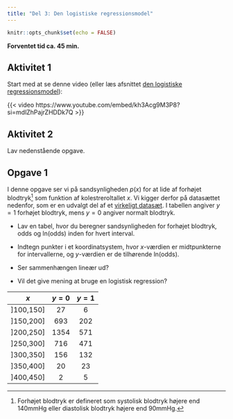 ```yaml
---
title: "Del 3: Den logistiske regressionsmodel"
---
```



```r
knitr::opts_chunk$set(echo = FALSE)
```

**Forventet tid ca. 45 min.**

## Aktivitet 1 {.aimat}
Start med at se denne video (eller læs afsnittet [den logistiske regressionsmodel](../../materialer/logistisk/log-reg.qmd#den-logistiske-regressionsmodel)):

{{< video https://www.youtube.com/embed/kh3Acg9M3P8?si=mdlZhPajrZHDDk7Q >}}

## Aktivitet 2 {.aimat}

Lav nedenstående opgave.

::: {.callout-note collapse="false" appearance="minimal"}

## Opgave 1

I denne opgave ser vi på sandsynligheden $p(x)$ for at lide af forhøjet blodtryk[^17]  som funktion af kolestreroltallet $x$.
Vi kigger derfor på datasættet nedenfor, som er en udvalgt del af et [virkeligt datasæt](https://biolincc.nhlbi.nih.gov/studies/framcohort/).
I tabellen angiver $y=1$ forhøjet blodtryk, mens $y=0$ angiver normalt blodtryk.   

* Lav en tabel, hvor du beregner sandsynligheden for forhøjet blodtryk, odds og ln(odds) inden for hvert interval. 

* Indtegn punkter i et koordinatsystem, hvor $x$-værdien er midtpunkterne for intervallerne, og $y$-værdien er de tilhørende ln(odds). 

* Ser sammenhængen lineær ud? 

* Vil det give mening at bruge en logistisk regression?

|  $x$ | $y=0$ | $y=1$   |
|    :----:   | :----:   | :----:   |
| ]100,150] | 27   | 6    | 
| ]150,200] | 693    | 202   |
| ]200,250] | 1354   |   571    |
| ]250,300] | 716    |  471   |
| ]300,350] | 156   |  132  |
| ]350,400] | 20    |   23   | 
| ]400,450] | 2   |  5    | 
            

[^17]: Forhøjet blodtryk er defineret som systolisk blodtryk højere end 140mmHg eller diastolisk blodtryk højere end 90mmHg.

:::